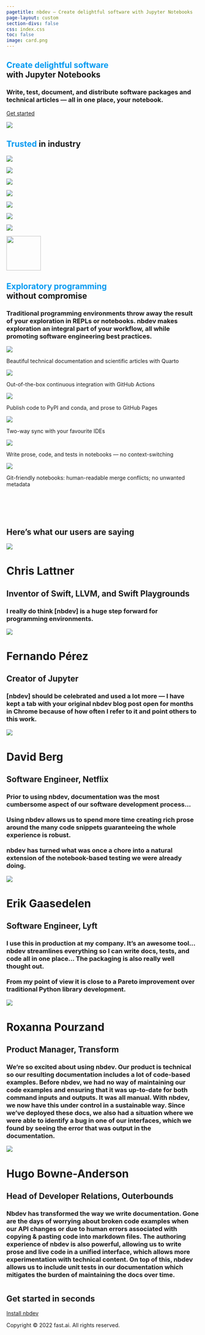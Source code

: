 ```yaml
---
pagetitle: nbdev – Create delightful software with Jupyter Notebooks
page-layout: custom
section-divs: false
css: index.css
toc: false
image: card.png
---
```


::: {.hero-banner .content-block}

# <span style='color:#009AF1'>Create delightful software</span><br>with Jupyter Notebooks

### Write, test, document, and distribute software packages and technical articles — all in one place, your notebook.

[Get started](https://nbdev.fast.ai){.btn-action-primary .btn-action .btn .btn-success .btn-lg role="button"}

:::

::: {.feature-card .content-block}
![](card.png)
:::

::: {.hero-banner .mid-content}

## <span style='color:#009AF1'>Trusted</span> in industry

::: {.grid style="column-gap: 60px"}
::: {.g-col-12 .g-col-sm-6 .g-col-md-3}
![](netflix.svg)
:::
::: {.g-col-12 .g-col-sm-6 .g-col-md-3}
![](transform.svg)
:::
::: {.g-col-12 .g-col-sm-6 .g-col-md-3}
![](outerbounds.svg)
:::
::: {.g-col-12 .g-col-sm-6 .g-col-md-3}
![](novetta.svg)
:::
::: {.g-col-12 .g-col-sm-6 .g-col-md-3}
![](amd.svg)
:::
::: {.g-col-12 .g-col-sm-6 .g-col-md-3}
![](overstory.svg)
:::
::: {.g-col-12 .g-col-sm-6 .g-col-md-3}
![](bom.svg)
:::
::: {.g-col-12 .g-col-sm-6 .g-col-md-3}
![](fastai.svg){width=90px}
:::
:::

:::

::: {.content-block}

::: {.hero-banner}
## <span style='color:#009AF1'>Exploratory programming</span><br>without compromise

### Traditional programming environments throw away the result of your exploration in REPLs or notebooks. nbdev makes exploration an integral part of your workflow, all while promoting software engineering best practices.
:::

::: {.grid .gap-4 style="padding-bottom: 60px"}

::: {.feature .g-col-12 .g-col-sm-6 .g-col-md-4}
![](docs.svg)

Beautiful technical documentation and scientific articles with Quarto
:::
::: {.feature .g-col-12 .g-col-sm-6 .g-col-md-4}
![](testing.svg)

Out-of-the-box continuous integration with GitHub Actions
:::
::: {.feature .g-col-12 .g-col-sm-6 .g-col-md-4}
![](packaging.svg)

Publish code to PyPI and conda, and prose to GitHub Pages
:::
::: {.feature .g-col-12 .g-col-sm-6 .g-col-md-4}
![](vscode.svg)

Two-way sync with your favourite IDEs
:::
::: {.feature .g-col-12 .g-col-sm-6 .g-col-md-4}
![](jupyter.svg)

Write prose, code, and tests in notebooks — no context-switching
:::
::: {.feature .g-col-12 .g-col-sm-6 .g-col-md-4}
![](git.svg)

Git-friendly notebooks: human-readable merge conflicts; no unwanted metadata
:::

:::

:::


::: {.mid-content}

::: {.hero-banner}
## Here's what our users are saying
:::

::: {.content-block .grid .gap-4}

::: {.testimonial .g-col-12 .g-col-sm-6 .g-col-md-6}
![](chris-lattner.png)

# Chris Lattner

## Inventor of Swift, LLVM, and Swift Playgrounds

### I really do think [nbdev] is a huge step forward for programming environments.
:::

::: {.testimonial .g-col-12 .g-col-md-6}
![](fernando-pérez.jpeg)

# Fernando Pérez

## Creator of Jupyter

### [nbdev] should be celebrated and used a lot more — I have kept a tab with your original nbdev blog post open for months in Chrome because of how often I refer to it and point others to this work.
:::

::: {.testimonial .g-col-12 .g-col-md-6}

![](david-berg.jpeg)

# David Berg

## Software Engineer, Netflix

### Prior to using nbdev, documentation was the most cumbersome aspect of our software development process…<br><br>Using nbdev allows us to spend more time creating rich prose around the many code snippets guaranteeing the whole experience is robust.<br><br>nbdev has turned what was once a chore into a natural extension of the notebook-based testing we were already doing.
:::

::: {.testimonial .g-col-12 .g-col-md-6}
![](erik-gaasedelen.jpeg)

# Erik Gaasedelen

## Software Engineer, Lyft

### I use this in production at my company. It’s an awesome tool… nbdev streamlines everything so I can write docs, tests, and code all in one place… The packaging is also really well thought out.<br><br>From my point of view it is close to a Pareto improvement over traditional Python library development.
:::

::: {.testimonial .g-col-12 .g-col-md-6}
![](roxanna-pourzand.jpeg)

# Roxanna Pourzand

## Product Manager, Transform

### We’re so excited about using nbdev. Our product is technical so our resulting documentation includes a lot of code-based examples. Before nbdev, we had no way of maintaining our code examples and ensuring that it was up-to-date for both command inputs and outputs. It was all manual. With nbdev, we now have this under control in a sustainable way. Since we’ve deployed these docs, we also had a situation where we were able to identify a bug in one of our interfaces, which we found by seeing the error that was output in the documentation.
:::

::: {.testimonial .g-col-12 .g-col-md-6}
![](hugo-bowne-anderson.jpeg)

# Hugo Bowne-Anderson

## Head of Developer Relations, Outerbounds

### Nbdev has transformed the way we write documentation. Gone are the days of worrying about broken code examples when our API changes or due to human errors associated with copying & pasting code into markdown files. The authoring experience of nbdev is also powerful, allowing us to write prose and live code in a unified interface, which allows more experimentation with technical content. On top of this,  nbdev allows us to include unit tests in our documentation which mitigates the burden of maintaining the docs over time. 
:::

:::

:::

::: {.hero-banner .content-block style="margin-top: 40px"}
## Get started in seconds

[Install nbdev](https://nbdev.fast.ai){.btn-action-primary .btn-action .btn .btn-success .btn-lg role="button"}
:::

::: {.footer .content-block}
Copyright © 2022 fast.ai. All rights reserved.
:::
